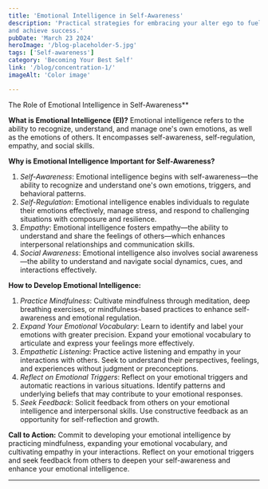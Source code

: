 ```yaml
---
title: 'Emotional Intelligence in Self-Awareness'
description: 'Practical strategies for embracing your alter ego to fuel personal growth, overcome challenges, 
and achieve success.'
pubDate: 'March 23 2024'
heroImage: '/blog-placeholder-5.jpg'
tags: ['Self-awareness']
category: 'Becoming Your Best Self'
link: '/blog/concentration-1/'
imageAlt: 'Color image'

---
```


The Role of Emotional Intelligence in Self-Awareness**

**What is Emotional Intelligence (EI)?**
Emotional intelligence refers to the ability to recognize, understand, and manage one's own emotions, as well as the emotions of others. It encompasses self-awareness, self-regulation, empathy, and social skills.

**Why is Emotional Intelligence Important for Self-Awareness?**
1. *Self-Awareness*: Emotional intelligence begins with self-awareness—the ability to recognize and understand one's own emotions, triggers, and behavioral patterns.
2. *Self-Regulation*: Emotional intelligence enables individuals to regulate their emotions effectively, manage stress, and respond to challenging situations with composure and resilience.
3. *Empathy*: Emotional intelligence fosters empathy—the ability to understand and share the feelings of others—which enhances interpersonal relationships and communication skills.
4. *Social Awareness*: Emotional intelligence also involves social awareness—the ability to understand and navigate social dynamics, cues, and interactions effectively.

**How to Develop Emotional Intelligence:**
1. *Practice Mindfulness*: Cultivate mindfulness through meditation, deep breathing exercises, or mindfulness-based practices to enhance self-awareness and emotional regulation.
2. *Expand Your Emotional Vocabulary*: Learn to identify and label your emotions with greater precision. Expand your emotional vocabulary to articulate and express your feelings more effectively.
3. *Empathetic Listening*: Practice active listening and empathy in your interactions with others. Seek to understand their perspectives, feelings, and experiences without judgment or preconceptions.
4. *Reflect on Emotional Triggers*: Reflect on your emotional triggers and automatic reactions in various situations. Identify patterns and underlying beliefs that may contribute to your emotional responses.
5. *Seek Feedback*: Solicit feedback from others on your emotional intelligence and interpersonal skills. Use constructive feedback as an opportunity for self-reflection and growth.

**Call to Action:** Commit to developing your emotional intelligence by practicing mindfulness, expanding your emotional vocabulary, and cultivating empathy in your interactions. Reflect on your emotional triggers and seek feedback from others to deepen your self-awareness and enhance your emotional intelligence.

---
